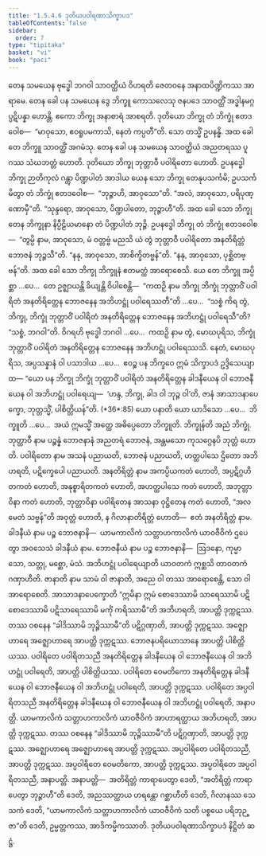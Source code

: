 ```yaml
---
title: "1.5.4.6 ဒုတိယပဝါရဏာသိက္ခာပဒ"
tableOfContents: false
sidebar:
  order: 7
type: "tipitaka"
basket: "vi"
book: "paci"
---
```



<DynamicBreadcrumb />

<Division number="242" book="paci">

<Paragraph number="784" book="paci">
တေန သမယေန ဗုဒ္ဓေါ ဘဂဝါ သာဝတ္ထိယံ ဝိဟရတိ ဇေတဝနေ အနာထပိဏ္ဍိကဿ အာရာမေ. တေန ခေါ ပန သမယေန ဒွေ ဘိက္ခူ ကောသလေသု ဇနပဒေ သာဝတ္ထိံ အဒ္ဓါနမဂ္ဂပ္ပဋိပန္နာ ဟောန္တိ. ဧကော ဘိက္ခု အနာစာရံ အာစရတိ. ဒုတိယော ဘိက္ခု တံ ဘိက္ခုံ ဧတဒဝေါစ—  “မာဝုသော, ဧဝရူပမကာသိ, နေတံ ကပ္ပတီ”တိ. သော တသ္မိံ ဥပနန္ဓိ. အထ ခေါ တေ ဘိက္ခူ သာဝတ္ထိံ အဂမံသု. တေန ခေါ ပန သမယေန သာဝတ္ထိယံ အညတရဿ ပူဂဿ သံဃဘတ္တံ ဟောတိ. ဒုတိယော ဘိက္ခု ဘုတ္တာဝီ ပဝါရိတော ဟောတိ. ဥပနဒ္ဓေါ ဘိက္ခု ဉာတိကုလံ ဂန္တွာ ပိဏ္ဍပါတံ အာဒါယ ယေန သော ဘိက္ခု တေနုပသင်္ကမိ; ဥပသင်္ကမိတွာ တံ ဘိက္ခုံ ဧတဒဝေါစ—  “ဘုဉ္ဇာဟိ, အာဝုသော”တိ. “အလံ, အာဝုသော, ပရိပုဏ္ဏောမှီ”တိ. “သုန္ဒရော, အာဝုသော, ပိဏ္ဍပါတော, ဘုဉ္ဇာဟီ”တိ. အထ ခေါ သော ဘိက္ခု တေန ဘိက္ခုနာ နိပ္ပီဠိယမာနော တံ ပိဏ္ဍပါတံ ဘုဉ္ဇိ. ဥပနဒ္ဓေါ ဘိက္ခု တံ ဘိက္ခုံ ဧတဒဝေါစ—  “တွမ္ပိ နာမ, အာဝုသော, မံ ဝတ္တဗ္ဗံ မညသိ ယံ တွံ ဘုတ္တာဝီ ပဝါရိတော အနတိရိတ္တံ ဘောဇနံ ဘုဉ္ဇသီ”တိ. “နနု, အာဝုသော, အာစိက္ခိတဗ္ဗန်”တိ. “နနု, အာဝုသော, ပုစ္ဆိတဗ္ဗန်”တိ.
</Paragraph>

<Paragraph number="785" book="paci">
အထ ခေါ သော ဘိက္ခု ဘိက္ခူနံ ဧတမတ္ထံ အာရောစေသိ. ယေ တေ ဘိက္ခူ အပ္ပိစ္ဆာ …ပေ…  တေ ဥဇ္ဈာယန္တိ ခိယျန္တိ ဝိပါစေန္တိ—  “ကထဉှိ နာမ ဘိက္ခု ဘိက္ခုံ ဘုတ္တာဝိံ ပဝါရိတံ အနတိရိတ္တေန ဘောဇနေန အဘိဟဋ္ဌုံ ပဝါရေဿတီ”တိ …ပေ…  “သစ္စံ ကိရ တွံ, ဘိက္ခု, ဘိက္ခုံ ဘုတ္တာဝိံ ပဝါရိတံ အနတိရိတ္တေန ဘောဇနေန အဘိဟဋ္ဌုံ ပဝါရေသီ”တိ? “သစ္စံ, ဘဂဝါ”တိ. ဝိဂရဟိ ဗုဒ္ဓေါ ဘဂဝါ …ပေ…  ကထဉှိ နာမ တွံ, မောဃပုရိသ, ဘိက္ခုံ ဘုတ္တာဝိံ ပဝါရိတံ အနတိရိတ္တေန ဘောဇနေန အဘိဟဋ္ဌုံ ပဝါရေဿသိ. နေတံ, မောဃပုရိသ, အပ္ပသန္နာနံ ဝါ ပသာဒါယ …ပေ…  ဧဝဉ္စ ပန ဘိက္ခဝေ ဣမံ သိက္ခာပဒံ ဥဒ္ဒိသေယျာထ—
</Paragraph>

</Division>
<Division number="243" book="paci">

<Paragraph number="786" book="paci">
<Emphasis>“ယော ပန ဘိက္ခု ဘိက္ခုံ ဘုတ္တာဝိံ ပဝါရိတံ အနတိရိတ္တေန ခါဒနီယေန ဝါ ဘောဇနီယေန ဝါ အဘိဟဋ္ဌုံ ပဝါရေယျ—  ‘ဟန္ဒ, ဘိက္ခု, ခါဒ ဝါ ဘုဉ္ဇ ဝါ’တိ, ဇာနံ အာသာဒနာပေက္ခော, ဘုတ္တသ္မိံ, ပါစိတ္တိယန်”</Emphasis>တိ. (*36*:<Emphasis>85</Emphasis>)
</Paragraph>

</Division>
<Division number="244" book="paci">

<Paragraph number="787" book="paci">
<Emphasis>ယော ပနာ</Emphasis>တိ ယော ယာဒိသော …ပေ…  <Emphasis>ဘိက္ခူ</Emphasis>တိ …ပေ…  အယံ ဣမသ္မိံ အတ္ထေ အဓိပ္ပေတော ဘိက္ခူတိ.
</Paragraph>

<Paragraph number="788" book="paci">
<Emphasis>ဘိက္ခုန်</Emphasis>တိ အညံ ဘိက္ခုံ.
</Paragraph>

<Paragraph number="789" book="paci">
<Emphasis>ဘုတ္တာဝီ</Emphasis> နာမ ပဉ္စန္နံ ဘောဇနာနံ အညတရံ ဘောဇနံ, အန္တမသော ကုသဂ္ဂေနပိ ဘုတ္တံ ဟောတိ.
</Paragraph>

<Paragraph number="790" book="paci">
<Emphasis>ပဝါရိတော</Emphasis> နာမ အသနံ ပညာယတိ, ဘောဇနံ ပညာယတိ, ဟတ္ထပါသေ ဌိတော အဘိဟရတိ, ပဋိက္ခေပေါ ပညာယတိ.
</Paragraph>

<Paragraph number="791" book="paci">
<Emphasis>အနတိရိတ္တံ</Emphasis> နာမ အကပ္ပိယကတံ ဟောတိ, အပ္ပဋိဂ္ဂဟိတကတံ ဟောတိ, အနုစ္စာရိတကတံ ဟောတိ, အဟတ္ထပါသေ ကတံ ဟောတိ, အဘုတ္တာဝိနာ ကတံ ဟောတိ, ဘုတ္တာဝိနာ ပဝါရိတေန အာသနာ ဝုဋ္ဌိတေန ကတံ ဟောတိ, “အလမေတံ သဗ္ဗန်”တိ အဝုတ္တံ ဟောတိ, န ဂိလာနာတိရိတ္တံ ဟောတိ—  ဧတံ အနတိရိတ္တံ နာမ.
</Paragraph>

<Paragraph number="792" book="paci">
<Emphasis>ခါဒနီယံ</Emphasis> နာမ ပဉ္စ ဘောဇနာနိ—  ယာမကာလိကံ သတ္တာဟကာလိကံ ယာဝဇီဝိကံ ဌပေတွာ အဝသေသံ ခါဒနီယံ နာမ.
</Paragraph>

<Paragraph number="793" book="paci">
<Emphasis>ဘောဇနီယံ</Emphasis> နာမ ပဉ္စ ဘောဇနာနိ—  ဩဒနော, ကုမ္မာသော, သတ္တု, မစ္ဆော, မံသံ.
</Paragraph>

<Paragraph number="794" book="paci">
<Emphasis>အဘိဟဋ္ဌုံ ပဝါရေယျာ</Emphasis>တိ ယာဝတကံ ဣစ္ဆသိ တာဝတကံ ဂဏှာဟီတိ.
</Paragraph>

<Paragraph number="795" book="paci">
<Emphasis>ဇာနာတိ</Emphasis> နာမ သာမံ ဝါ ဇာနာတိ, အညေ ဝါ တဿ အာရောစေန္တိ, သော ဝါ အာရောစေတိ.
</Paragraph>

<Paragraph number="796" book="paci">
<Emphasis>အာသာဒနာပေက္ခော</Emphasis>တိ “ဣမိနာ ဣမံ စောဒေဿာမိ သာရေဿာမိ ပဋိစောဒေဿာမိ ပဋိသာရေဿာမိ မင်္ကုံ ကရိဿာမီ”တိ အဘိဟရတိ, အာပတ္တိ ဒုက္ကဋဿ. တဿ ဝစနေန “ခါဒိဿာမိ ဘုဉ္ဇိဿာမီ”တိ ပဋိဂ္ဂဏှာတိ, အာပတ္တိ ဒုက္ကဋဿ. အဇ္ဈောဟာရေ အဇ္ဈောဟာရေ အာပတ္တိ ဒုက္ကဋဿ. ဘောဇနပရိယောသာနေ အာပတ္တိ ပါစိတ္တိယဿ.
</Paragraph>

</Division>
<Division number="245" book="paci">

<Paragraph number="797" book="paci">
ပဝါရိတေ ပဝါရိတသညီ အနတိရိတ္တေန ခါဒနီယေန ဝါ ဘောဇနီယေန ဝါ အဘိဟဋ္ဌုံ ပဝါရေတိ, အာပတ္တိ ပါစိတ္တိယဿ. ပဝါရိတေ ဝေမတိကော အနတိရိတ္တေန ခါဒနီယေန ဝါ ဘောဇနီယေန ဝါ အဘိဟဋ္ဌုံ ပဝါရေတိ, အာပတ္တိ ဒုက္ကဋဿ. ပဝါရိတေ အပ္ပဝါရိတသညီ အနတိရိတ္တေန ခါဒနီယေန ဝါ ဘောဇနီယေန ဝါ အဘိဟဋ္ဌုံ ပဝါရေတိ, အနာပတ္တိ. ယာမကာလိကံ သတ္တာဟကာလိကံ ယာဝဇီဝိကံ အာဟာရတ္ထာယ အဘိဟရတိ, အာပတ္တိ ဒုက္ကဋဿ. တဿ ဝစနေန “ခါဒိဿာမိ ဘုဉ္ဇိဿာမီ”တိ ပဋိဂ္ဂဏှာတိ, အာပတ္တိ ဒုက္ကဋဿ. အဇ္ဈောဟာရေ အဇ္ဈောဟာရေ အာပတ္တိ ဒုက္ကဋဿ. အပ္ပဝါရိတေ ပဝါရိတသညီ, အာပတ္တိ ဒုက္ကဋဿ. အပ္ပဝါရိတေ ဝေမတိကော, အာပတ္တိ ဒုက္ကဋဿ. အပ္ပဝါရိတေ အပ္ပဝါရိတသညီ, အနာပတ္တိ.
</Paragraph>

</Division>
<Division number="246" book="paci">

<Paragraph number="798" book="paci">
အနာပတ္တိ—  အတိရိတ္တံ ကာရာပေတွာ ဒေတိ, “အတိရိတ္တံ ကာရာပေတွာ ဘုဉ္ဇာဟီ”တိ ဒေတိ, အညဿတ္ထာယ ဟရန္တော ဂစ္ဆာဟီတိ ဒေတိ, ဂိလာနဿ သေသကံ ဒေတိ, “ယာမကာလိကံ သတ္တာဟကာလိကံ ယာဝဇီဝိကံ သတိ ပစ္စယေ ပရိဘုဉ္ဇာ”တိ ဒေတိ, ဥမ္မတ္တကဿ, အာဒိကမ္မိကဿာတိ.

</Paragraph>
</Division>

<Paragraph number="799" type="center" book="paci">
ဒုတိယပဝါရဏာသိက္ခာပဒံ နိဋ္ဌိတံ ဆဋ္ဌံ.
</Paragraph>